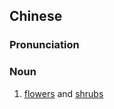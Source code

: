 {{also|花丛}}
==Chinese==
{{zh-forms|s=花丛}}

===Pronunciation===
{{zh-pron
|m=huācóng
|cat=n
}}

===Noun===
{{zh-noun}}

# [[flowers]] and [[shrubs]]